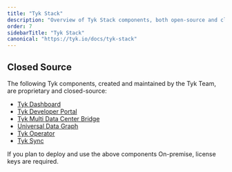 ```yaml
---
title: "Tyk Stack"
description: "Overview of Tyk Stack components, both open-source and closed-source."
order: 7
sidebarTitle: "Tyk Stack"
canonical: "https://tyk.io/docs/tyk-stack"
---
```



<OssProductListInclude/>

## Closed Source

The following Tyk components, created and maintained by the Tyk Team, are proprietary and closed-source:

* [Tyk Dashboard](/nightly/tyk-dashboard)
* [Tyk Developer Portal](/nightly/tyk-developer-portal)
* [Tyk Multi Data Center Bridge](/nightly/api-management/mdcb#managing-geographically-distributed-gateways-to-minimize-latency-and-protect-data-sovereignty)
* [Universal Data Graph](/nightly/api-management/data-graph#overview)
* [Tyk Operator](/nightly/api-management/automations/operator#what-is-tyk-operator)
* [Tyk Sync](/nightly/api-management/automations/sync)

If you plan to deploy and use the above components On-premise, license keys are required.
